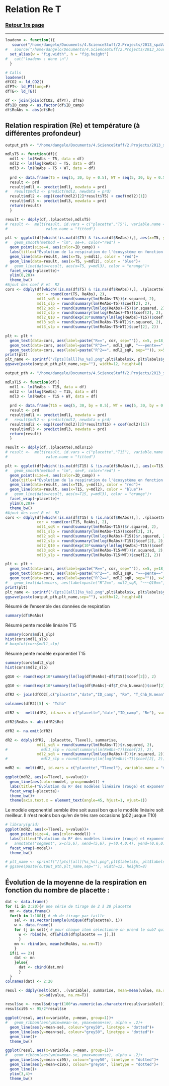 Relation Re T
========================================================

### <a href="../TOC_VS.html"> Retour 1re page </a>

***

```r

loadenv <- function(){
   source("/home/dangelo/Documents/4.ScienceStuff/2.Projects/2013_spaVar_LG/src/load.R")
#   source("/home/dangelo/Documents/4.ScienceStuff/2.Projects/2013_JourNuit/src/3_functions/reportFn.R")
  set_alias(w = "fig.width", h = "fig.height") 
#   cat("loadenv : done \n")
  }

# Calls
loadenv()
dfCO2 <- ld_CO2()
dfPT<- ld_PT(long=F)
dfTE<- ld_TE()

df <- join(join(dfCO2, dfPT), dfTE)
df$ID_camp <- as.factor(df$ID_camp)
df$ReAbs <- abs(df$Re)

```


## Relation respiration (Re) et température (à différentes profondeur)

```r
output_pth <- "/home/dangelo/Documents/4.ScienceStuff/2.Projects/2013_spaVar_LG/graphs"

mdlsT5 <- function(df){
  mdl1 <- lm(ReAbs ~ T5, data = df)
  mdl2 <- lm(log(ReAbs) ~ T5, data = df)
  mdl3 <- lm(ReAbs ~ T5 + WT, data = df)
  
  prd <- data.frame(T5 = seq(5, 30, by = 0.5), WT = seq(5, 30, by = 0.5))
  result <- prd
  result$mdl1 <- predict(mdl1, newdata = prd)
#   result$mdl2 <- predict(mdl2, newdata = prd)
  result$mdl2 <- exp((coef(mdl2)[2]*result$T5) + coef(mdl2)[1])
  result$mdl3 <- predict(mdl3, newdata = prd)
  return(result)
  }

result <- ddply(df,.(placette),mdlsT5)
# result <-  melt(result, id.vars = c("placette","T5"), variable.name = "model",
#                 value.name = "fitted")

plt <- ggplot(df[which(!is.na(df$T5) & !is.na(df$ReAbs)),], aes(x=T5, y=ReAbs))+
#   geom_smooth(method = "lm", se=F, color="red") +
  geom_point(size=4, aes(color=ID_camp)) +
  labs(title=("Évolution de la respiration de l'écosystème en fonction de la température de la tourbe"))+
  geom_line(data=result, aes(x=T5, y=mdl1), color = "red")+
  geom_line(data=result, aes(x=T5, y=mdl2), color = "blue")+
#   geom_line(data=result, aes(x=T5, y=mdl3), color = "orange")+
  facet_wrap(~placette)+
  ylim(0,20)+
  theme_bw()
#Ajout des coef R et  R2
cors <- ddply(df[which(!is.na(df$T5) & !is.na(df$ReAbs)),], .(placette), summarise, 
              cor = round(cor(T5, ReAbs), 2), 
              mdl1_sqR = round(summary(lm(ReAbs~T5))$r.squared, 2),
              mdl1_slp = round(summary(lm(ReAbs~T5))$coef[2], 2),
              mdl2_sqR = round(summary(lm(log(ReAbs)~T5))$r.squared, 2),
              mdl2_slp = round(summary(lm(log(ReAbs)~T5))$coef[2], 2),
              mdl2_Q10 = round(exp(10*summary(lm(log(ReAbs)~T15))$coef[2]), 2),
              mdl3_sqR = round(summary(lm(ReAbs~T5+WT))$r.squared, 2),
              mdl3_slp = round(summary(lm(ReAbs~T5+WT))$coef[2], 2))

plt <- plt + 
  geom_text(data=cors, aes(label=paste("R==", cor, sep="")), x=5, y=18, hjust=0, size=2.5, parse=T)+
  geom_text(data=cors, aes(label=paste("R^2==", mdl1_sqR, "~~~pente==", mdl1_slp, sep="")), x=5, y=16, hjust=0, size=2.5, parse=T, color = "red")+
  geom_text(data=cors, aes(label=paste("R^2==", mdl2_sqR, sep="")), x=5, y=14, hjust=0, size=2.5, parse=T, color = "blue")
print(plt)
plt_name <- sprintf("/[pts][all][%s_%s].png",plt$labels$x, plt$labels$y)
ggsave(paste(output_pth,plt_name,sep=""), width=12, height=8)

```

```r
output_pth <- "/home/dangelo/Documents/4.ScienceStuff/2.Projects/2013_spaVar_LG/graphs"

mdlsT15 <- function(df){
  mdl1 <- lm(ReAbs ~ T15, data = df)
  mdl2 <- lm(log(ReAbs) ~ T15, data = df)
  mdl3 <- lm(ReAbs ~ T15 + WT, data = df)
  
  prd <- data.frame(T15 = seq(5, 30, by = 0.5), WT = seq(5, 30, by = 0.5))
  result <- prd
  result$mdl1 <- predict(mdl1, newdata = prd)
#   result$mdl2 <- predict(mdl2, newdata = prd)
  result$mdl2 <- exp((coef(mdl2)[2]*result$T15) + coef(mdl2)[1])
  result$mdl3 <- predict(mdl3, newdata = prd)
  return(result)
  }

result <- ddply(df,.(placette),mdlsT15)
# result <-  melt(result, id.vars = c("placette","T15"), variable.name = "model",
#                 value.name = "fitted")

plt <- ggplot(df[which(!is.na(df$T15) & !is.na(df$ReAbs)),], aes(x=T15, y=ReAbs))+
#   geom_smooth(method = "lm", se=F, color="red") +
  geom_point(size=4, aes(color=ID_camp)) +
  labs(title=("Évolution de la respiration de l'écosystème en fonction de la température de la tourbe"))+
  geom_line(data=result, aes(x=T15, y=mdl1), color = "red")+
  geom_line(data=result, aes(x=T15, y=mdl2), color = "blue")+
#   geom_line(data=result, aes(x=T15, y=mdl3), color = "orange")+
  facet_wrap(~placette)+
  ylim(0,20)+
  theme_bw()
#Ajout des coef R et  R2
cors <- ddply(df[which(!is.na(df$T15) & !is.na(df$ReAbs)),], .(placette), summarise, 
              cor = round(cor(T15, ReAbs), 2), 
              mdl1_sqR = round(summary(lm(ReAbs~T15))$r.squared, 2),
              mdl1_slp = round(summary(lm(ReAbs~T15))$coef[2], 2),
              mdl2_sqR = round(summary(lm(log(ReAbs)~T15))$r.squared, 2),
              mdl2_slp = round(summary(lm(log(ReAbs)~T15))$coef[2], 2),
              mdl2_Q10 = round(exp(10*summary(lm(log(ReAbs)~T15))$coef[2]), 2),
              mdl3_sqR = round(summary(lm(ReAbs~T15+WT))$r.squared, 2),
              mdl3_slp = round(summary(lm(ReAbs~T15+WT))$coef[2], 2))

plt <- plt + 
  geom_text(data=cors, aes(label=paste("R==", cor, sep="")), x=5, y=18, hjust=0, size=2.5, parse=T)+
  geom_text(data=cors, aes(label=paste("R^2==", mdl1_sqR, "~~~pente==", mdl1_slp, sep="")), x=5, y=16, hjust=0, size=2.5, parse=T, color = "red")+
  geom_text(data=cors, aes(label=paste("R^2==", mdl2_sqR, sep="")), x=5, y=14, hjust=0, size=2.5, parse=T, color = "blue")
#   geom_text(data=cors, aes(label=paste("R^2==", mdl2_sqR, "~~~Q10==", mdl2_Q10, sep="")), x=5, y=14, hjust=0, size=2.5, parse=T, color = "blue")
print(plt)
plt_name <- sprintf("/[pts][all][%s_%s].png",plt$labels$x, plt$labels$y)
ggsave(paste(output_pth,plt_name,sep=""), width=12, height=8)
```

Résumé de l'ensemble des données de respiration

```r
summary(df$ReAbs)
```

Résumé pente modèle linéaire T15

```r
summary(cors$mdl1_slp)
hist(cors$mdl1_slp)
# boxplot(cors$mdl1_slp)
```

Résumé pente modèle exponentiel T15

```r
summary(cors$mdl2_slp)
hist(cors$mdl2_slp)
```

```r
gQ10 <- round(exp(10*summary(lm(log(df$ReAbs)~df$T15))$coef[2]), 2)
```

```r
gQ10 <- round(exp(10*summary(lm(log(df$ReAbs)~df$T_Chb_N.mean))$coef[2]), 2)
```



```r
dfR2 <- join(dfCO2[,c("placette","date","ID_camp", "Re", "T_Chb_N.mean")], dfPT)

colnames(dfR2)[5] <- "Tchb"

dfR2 <-  melt(dfR2, id.vars = c("placette","date","ID_camp", "Re"), variable.name = "Tlevel", value.name = "T")

dfR2$ReAbs <- abs(dfR2$Re)

dfR2 <- na.omit(dfR2)

dR2 <- ddply(dfR2, .(placette, Tlevel), summarise, 
              mdl1_sqR = round(summary(lm(ReAbs~T))$r.squared, 2),
#               mdl1_slp = round(summary(lm(ReAbs~T))$coef[2], 2),
              mdl2_sqR = round(summary(lm(log(ReAbs)~T))$r.squared, 2))#,
#               mdl2_slp = round(summary(lm(log(ReAbs)~T))$coef[2], 2))

mdR2 <-  melt(dR2, id.vars = c("placette","Tlevel"), variable.name = "model", value.name = "value")

ggplot(mdR2, aes(x=Tlevel, y=value))+
  geom_line(aes(color=model, group=model)) +
  labs(title=("Évolution du R² des modèles linéaire (rouge) et exponentiel (bleu) \n liant la respiration de l'écosystème (Re) à la température (à différentes profondeur)"))+
  facet_wrap(~placette)+
  theme_bw()+
  theme(axis.text.x = element_text(angle=45, hjust=1, vjust=1))
```

Le modèle exponentiel semble être soit aussi bon que le modèle linéaire soit meilleur. Il n'est moins bon qu'en de très rare occasions (p02 jusque T10)

```r
# library(grid)
ggplot(mdR2, aes(x=Tlevel, y=value))+
  geom_point(size=4, aes(color=model)) +
  labs(title=("Évolution du R² des modèles linéaire (rouge) et exponentiel (bleu) \n liant la respiration de l'écosystème (Re) à la température (à différentes profondeur)"))+
#   annotate("segment", x=c(5,6), xend=(5,6), y=(0.4,0.4), yend=(0.6,0.6), color = "blue", size = 2, arrow=arrow())+
  facet_wrap(~model)+
  theme_bw()

# plt_name <- sprintf("/[pts][all][%s_%s].png",plt$labels$x, plt$labels$y)
# ggsave(paste(output_pth,plt_name,sep=""), width=12, height=8)

```


## Évolution de la moyenne de la respiration en fonction du nombre de placette : 
```r

dat <- data.frame()
for (i in 2:20){# une série de tirage de 2 à 20 placette
  mn <- data.frame()
  for(h in 1:100){ # nb de tirage par taille
    sel <- as.vector(sample(unique(df$placette), i))
    w <- data.frame()
    for (j in sel){ # pour chaque item sélectionné on prend le sub7 qui correspond
      w <- rbind(w, df[which(df$placette == j),])
      }
    mn <- rbind(mn, mean(w$ReAbs, na.rm=T))
    }
  if(i == 2){
    dat <- mn
    }else{
      dat <- cbind(dat,mn)
      }
  }
colnames(dat) <- 2:20

resul <- ddply(melt(dat), .(variable), summarise, mean=mean(value, na.rm=T),
               sd=sd(value, na.rm=T))

resul$se <- resul$sd/sqrt(100*as.numeric(as.character(resul$variable)))
resul$ci95 <- 95/2*resul$se

ggplot(resul, aes(x=variable, y=mean, group=1))+
#   geom_ribbon(aes(ymin=mean-se, ymax=mean+se), alpha = .2)+
  geom_line(aes(y=mean-se), colour="grey50", linetype = "dotted")+
  geom_line(aes(y=mean+se), colour="grey50", linetype = "dotted")+
  geom_line()+
  theme_bw()

ggplot(resul, aes(x=variable, y=mean, group=1))+
#   geom_ribbon(aes(ymin=mean-se, ymax=mean+se), alpha = .2)+
  geom_line(aes(y=mean-ci95), colour="grey50", linetype = "dotted")+
  geom_line(aes(y=mean+ci95), colour="grey50", linetype = "dotted")+
  geom_line()+
  ylim(3,4)+
  theme_bw()
```


